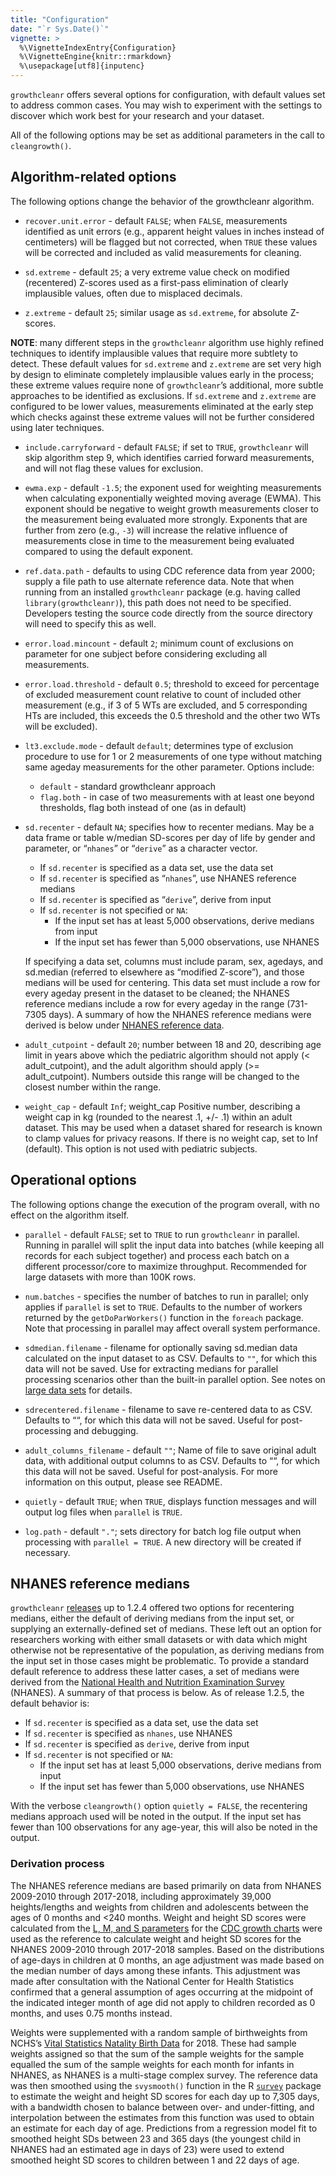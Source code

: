 ```yaml
---
title: "Configuration"
date: "`r Sys.Date()`"
vignette: >
  %\VignetteIndexEntry{Configuration}
  %\VignetteEngine{knitr::rmarkdown}
  %\usepackage[utf8]{inputenc}
---
```


`growthcleanr` offers several options for configuration, with default values set
to address common cases. You may wish to experiment with the settings to
discover which work best for your research and your dataset.

All of the following options may be set as additional parameters in the call to
`cleangrowth()`.

## Algorithm-related options

The following options change the behavior of the growthcleanr algorithm.

- `recover.unit.error` - default `FALSE`; when `FALSE`, measurements identified
  as unit errors (e.g., apparent height values in inches instead of centimeters)
  will be flagged but not corrected, when `TRUE` these values will be corrected
  and included as valid measurements for cleaning.

- `sd.extreme` - default `25`; a very extreme value check on modified
  (recentered) Z-scores used as a first-pass elimination of clearly implausible
  values, often due to misplaced decimals.

- `z.extreme` - default `25`; similar usage as `sd.extreme`, for absolute
  Z-scores.

**NOTE**: many different steps in the `growthcleanr` algorithm use highly
refined techniques to identify implausible values that require more subtlety to
detect. These default values for `sd.extreme` and `z.extreme` are set very high
by design to eliminate completely implausible values early in the process; these
extreme values require none of `growthcleanr`'s additional, more subtle
approaches to be identified as exclusions. If `sd.extreme` and `z.extreme` are
configured to be lower values, measurements eliminated at the early step which
checks against these extreme values will not be further considered using later
techniques.

- `include.carryforward` - default `FALSE`; if set to `TRUE`, `growthcleanr`
  will skip algorithm step 9, which identifies carried forward measurements, and
  will not flag these values for exclusion.

- `ewma.exp` - default `-1.5`; the exponent used for weighting measurements when
  calculating exponentially weighted moving average (EWMA). This exponent should
  be negative to weight growth measurements closer to the measurement being
  evaluated more strongly. Exponents that are further from zero (e.g., `-3`)
  will increase the relative influence of measurements close in time to the
  measurement being evaluated compared to using the default exponent.

- `ref.data.path` - defaults to using CDC reference data from year 2000; supply
  a file path to use alternate reference data. Note that when running from an
  installed `growthcleanr` package (e.g. having called `library(growthcleanr)`),
  this path does not need to be specified. Developers testing the source code
  directly from the source directory will need to specify this as well.

- `error.load.mincount` - default `2`; minimum count of exclusions on parameter
  for one subject before considering excluding all measurements.

- `error.load.threshold` - default `0.5`; threshold to exceed for percentage
  of excluded measurement count relative to count of included other measurement
  (e.g., if 3 of 5 WTs are excluded, and 5 corresponding HTs are included, this
  exceeds the 0.5 threshold and the other two WTs will be excluded).

- `lt3.exclude.mode` - default `default`; determines type of exclusion procedure
  to use for 1 or 2 measurements of one type without matching same ageday
  measurements for the other parameter. Options include:

  - `default` - standard growthcleanr approach
  - `flag.both` - in case of two measurements with at least one beyond
    thresholds, flag both instead of one (as in default)

- `sd.recenter` - default `NA`; specifies how to recenter medians. May be a data frame
  or table w/median SD-scores per day of life by gender and parameter, or "`nhanes`"
  or "`derive`" as a character vector.

  - If `sd.recenter` is specified as a data set, use the data set
  - If `sd.recenter` is specified as "`nhanes`", use NHANES reference medians
  - If `sd.recenter` is specified as "`derive`", derive from input
  - If `sd.recenter` is not specified or `NA`:
    - If the input set has at least 5,000 observations, derive medians from input
    - If the input set has fewer than 5,000 observations, use NHANES

  If specifying a data set, columns must include param, sex, agedays, and sd.median
  (referred to elsewhere as "modified Z-score"), and those medians will be used for
  centering. This data set must include a row for every ageday present in the dataset
  to be cleaned; the NHANES reference medians include a row for every ageday in the
  range (731-7305 days). A summary of how the NHANES reference medians were derived is
  below under [NHANES reference data](#nhanes-reference-medians-1).

- `adult_cutpoint` - default `20`; number between 18 and 20, describing age
  limit in years above which the pediatric algorithm should not apply (<
  adult_cutpoint), and the adult algorithm should apply (>= adult_cutpoint).
  Numbers outside this range will be changed to the closest number within the
  range.

- `weight_cap` - default `Inf`; weight_cap Positive number, describing a weight
  cap in kg (rounded to the nearest .1, +/- .1) within an adult dataset. This
  may be used when a dataset shared for research is known to clamp values for
  privacy reasons. If there is no weight cap, set to Inf (default). This option
  is not used with pediatric subjects.

## Operational options

The following options change the execution of the program overall, with no
effect on the algorithm itself.

- `parallel` - default `FALSE`; set to `TRUE` to run `growthcleanr` in parallel.
  Running in parallel will split the input data into batches (while keeping all
  records for each subject together) and process each batch on a different
  processor/core to maximize throughput. Recommended for large datasets with more
  than 100K rows.

- `num.batches` - specifies the number of batches to run in parallel; only
  applies if `parallel` is set to `TRUE`. Defaults to the number of workers
  returned by the `getDoParWorkers()` function in the `foreach` package. Note
  that processing in parallel may affect overall system performance.

- `sdmedian.filename` - filename for optionally saving sd.median data calculated
  on the input dataset to as CSV. Defaults to `""`, for which this data will not
  be saved. Use for extracting medians for parallel processing scenarios other
  than the built-in parallel option. See notes on [large data sets](#largedata)
  for details.

- `sdrecentered.filename` - filename to save re-centered data to as CSV.
  Defaults to "", for which this data will not be saved. Useful for
  post-processing and debugging.

- `adult_columns_filename` - default `""`; Name of file to save original adult
  data, with additional output columns to as CSV. Defaults to "", for which this
  data will not be saved. Useful for post-analysis. For more information on this
  output, please see README.

- `quietly` - default `TRUE`; when `TRUE`, displays function messages and will
  output log files when `parallel` is `TRUE`.

- `log.path` - default `"."`; sets directory for batch log file output when
  processing with `parallel = TRUE`. A new directory will be created if necessary.

## NHANES reference medians

`growthcleanr`
[releases](https://github.com/carriedaymont/growthcleanr/releases) up to 1.2.4
offered two options for recentering medians, either the default of deriving
medians from the input set, or supplying an externally-defined set of medians.
These left out an option for researchers working with either small datasets or
with data which might otherwise not be representative of the population, as
deriving medians from the input set in those cases might be problematic. To
provide a standard default reference to address these latter cases, a set of
medians were derived from the [National Health and Nutrition Examination
Survey](https://wwwn.cdc.gov/nchs/nhanes/Default.aspx) (NHANES). A summary of
that process is below. As of release 1.2.5, the default behavior is:

- If `sd.recenter` is specified as a data set, use the data set
- If `sd.recenter` is specified as `nhanes`, use NHANES
- If `sd.recenter` is specified as `derive`, derive from input
- If `sd.recenter` is not specified or `NA`:
  - If the input set has at least 5,000 observations, derive medians from input
  - If the input set has fewer than 5,000 observations, use NHANES

With the verbose `cleangrowth()` option `quietly = FALSE`, the recentering
medians approach used will be noted in the output. If the input set has fewer
than 100 observations for any age-year, this will also be noted in the output.

### Derivation process

The NHANES reference medians are based primarily on data from NHANES 2009-2010
through 2017-2018, including approximately 39,000 heights/lengths and weights
from children and adolescents between the ages of 0 months and <240 months.
Weight and height SD scores were calculated from the [L, M, and S
parameters](https://www.cdc.gov/growthcharts/percentile_data_files.htm) for the
[CDC growth
charts](https://www.cdc.gov/nccdphp/dnpao/growthcharts/resources/sas.htm) were
used as the reference to calculate weight and height SD scores for the NHANES
2009-2010 through 2017-2018 samples. Based on the distributions of age-days in
children at 0 months, an age adjustment was made based on the median number of
days among these infants. This adjustment was made after consultation with the
National Center for Health Statistics confirmed that a general assumption of
ages occurring at the midpoint of the indicated integer month of age did not
apply to children recorded as 0 months, and uses 0.75 months instead.

Weights were supplemented with a random sample of birthweights from NCHS's
[Vital Statistics Natality Birth
Data](https://www.nber.org/research/data/vital-statistics-natality-birth-data)
for 2018. These had sample weights assigned so that the sum of the sample
weights for the sample equalled the sum of the sample weights for each month for
infants in NHANES, as NHANES is a multi-stage complex survey. The reference data
was then smoothed using the `svysmooth()` function in the R
[`survey`](https://cran.r-project.org/web/packages/survey/index.html) package to
estimate the weight and height SD scores for each day up to 7,305 days, with a
bandwidth chosen to balance between over- and under-fitting, and interpolation
between the estimates from this function was used to obtain an estimate for each
day of age. Predictions from a regression model fit to smoothed height SDs
between 23 and 365 days (the youngest child in NHANES had an estimated age in
days of 23) were used to extend smoothed height SD scores to children between 1
and 22 days of age.
